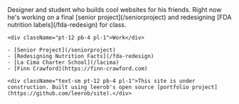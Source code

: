 
<div className="grid md:grid-cols-2 mt-12 md:mt-20">
  <div className="flex flex-col pb-10 max-w-[500px] mx-auto md:mx-0 justify-center">
    <div className="leading-[1.5] font-[family-name:var(--font-baskerville)]">
      Designer and student who builds cool websites for his friends.
      Right now he's working on a final [senior project](/seniorproject)
      and redesigning [FDA nutrition labels](/fda-redesign) for class.
    </div>

    <div className="pt-12 pb-4 pl-1">Work</div>

    - [Senior Project](/seniorproject)
    - [Redesigning Nutrition Facts](/fda-redesign)
    - [La Cima Charter School](/lacima)
    - [Finn Crawford](https://finn-crawford.com)

    <div className="text-sm pt-12 pb-4 pl-1">This site is under construction. Built using leerob's open source [portfolio project](https://github.com/leerob/site).</div>

  </div>
  <div className="py-10 md:overflow-y-scroll md:max-h-screen md:fixed md:right-4 md:top-0 md:max-w-[50vw] mx-auto md:mx-0">
  <Featured/>
  </div>
</div>